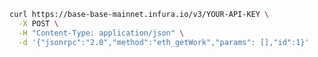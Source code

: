 
<Tabs>
  <TabItem value="cURL">

```bash
curl https://base-base-mainnet.infura.io/v3/YOUR-API-KEY \
  -X POST \
  -H "Content-Type: application/json" \
  -d '{"jsonrpc":"2.0","method":"eth_getWork","params": [],"id":1}'
```

  </TabItem>
</Tabs>

